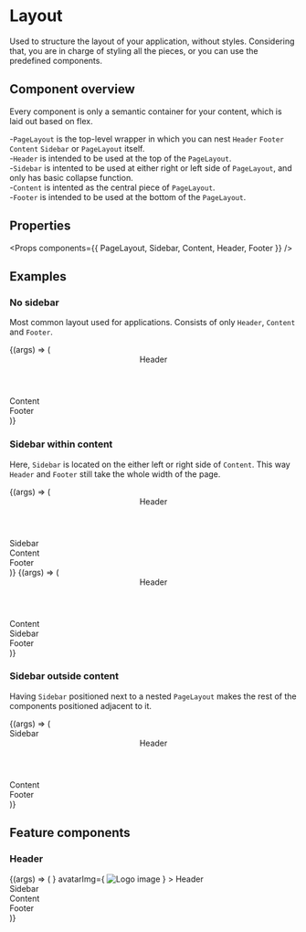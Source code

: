 
<Meta title="Layout/Page Layout" component={PageLayout} />

# Layout

Used to structure the layout of your application, without styles. Considering that, you are in charge of styling all the pieces,
or you can use the predefined components.

## Component overview

Every component is only a semantic container for your content, which is laid out based on flex.

-`PageLayout` is the top-level wrapper in which you can nest `Header` `Footer` `Content` `Sidebar` or `PageLayout` itself.<br/> -`Header` is intended to be used at the top of the `PageLayout`.<br/> -`Sidebar` is intented to be used at either right or left side of `PageLayout`, and only has basic collapse function.<br/> -`Content` is intented as the central piece of `PageLayout`.<br/> -`Footer` is intended to be used at the bottom of the `PageLayout`.

## Properties

<Props components={{ PageLayout, Sidebar, Content, Header, Footer }} />

## Examples

### No sidebar

Most common layout used for applications. Consists of only `Header`, `Content` and `Footer`.<br/>

<Canvas>
  <Story name="No sidebar">
    {(args) => (
      <PageLayout>
        <Header
          style={{
            backgroundColor: "rgb(0, 83, 122)",
            lineHeight: "64px",
            textAlign: "center",
          }}
        >
          <span>Header</span>
        </Header>
        <Content>
          <div
            style={{
              display: "flex",
              justifyContent: "center",
              alignItems: "center",
              height: "100%",
            }}
          >
            <span>Content</span>
          </div>
        </Content>
        <Footer
          style={{
            backgroundColor: "rgb(0, 83, 122)",
            lineHeight: "64px",
            textAlign: "center",
          }}
        >
          <span>Footer</span>
        </Footer>
      </PageLayout>
    )}
  </Story>
</Canvas>

### Sidebar within content

Here, `Sidebar` is located on the either left or right side of `Content`. This way `Header` and `Footer` still take the whole width of the page.

<Canvas>
  <Story name="Left sidebar within content">
    {(args) => (
      <PageLayout>
        <Header
          style={{
            backgroundColor: "rgb(0, 83, 122)",
            lineHeight: "64px",
            textAlign: "center",
          }}
        >
          <span>Header</span>
        </Header>
        <PageLayout>
          <Sidebar style={{ backgroundColor: "rgb(235, 249, 255)" }}>
            <div
              style={{
                display: "flex",
                justifyContent: "center",
                alignItems: "center",
                height: "100%",
              }}
            >
              Sidebar
            </div>
          </Sidebar>
          <Content>
            <div
              style={{
                display: "flex",
                justifyContent: "center",
                alignItems: "center",
                height: "100%",
              }}
            >
              <span>Content</span>
            </div>
          </Content>
        </PageLayout>
        <Footer
          style={{
            backgroundColor: "rgb(0, 83, 122)",
            lineHeight: "64px",
            textAlign: "center",
          }}
        >
          <span>Footer</span>
        </Footer>
      </PageLayout>
    )}
  </Story>
</Canvas>

<Canvas>
  <Story name="Right sidebar within content">
    {(args) => (
      <PageLayout>
        <Header
          style={{
            backgroundColor: "rgb(0, 83, 122)",
            lineHeight: "64px",
            textAlign: "center",
          }}
        >
          <span>Header</span>
        </Header>
        <PageLayout>
          <Content>
            <div
              style={{
                display: "flex",
                justifyContent: "center",
                alignItems: "center",
                height: "100%",
              }}
            >
              <span>Content</span>
            </div>
          </Content>
          <Sidebar style={{ backgroundColor: "rgb(235, 249, 255)" }}>
            <div
              style={{
                display: "flex",
                justifyContent: "center",
                alignItems: "center",
                height: "100%",
              }}
            >
              Sidebar
            </div>
          </Sidebar>
        </PageLayout>
        <Footer
          style={{
            backgroundColor: "rgb(0, 83, 122)",
            lineHeight: "64px",
            textAlign: "center",
          }}
        >
          <span>Footer</span>
        </Footer>
      </PageLayout>
    )}
  </Story>
</Canvas>

### Sidebar outside content

Having `Sidebar` positioned next to a nested `PageLayout` makes the rest of the components positioned adjacent to it.

<Canvas>
  <Story name="Sidebar outside content">
    {(args) => (
      <PageLayout>
        <Sidebar style={{ backgroundColor: "rgb(235, 249, 255)" }}>
          <div
            style={{
              display: "flex",
              justifyContent: "center",
              alignItems: "center",
              height: "100%",
            }}
          >
            Sidebar
          </div>
        </Sidebar>
        <PageLayout>
          <Header
            style={{
              backgroundColor: "rgb(0, 83, 122)",
              lineHeight: "64px",
              textAlign: "center",
            }}
          >
            <span>Header</span>
          </Header>
          <Content>
            <div
              style={{
                display: "flex",
                justifyContent: "center",
                alignItems: "center",
                height: "100%",
              }}
            >
              <span>Content</span>
            </div>
          </Content>
          <Footer
            style={{
              backgroundColor: "rgb(0, 83, 122)",
              lineHeight: "64px",
              textAlign: "center",
            }}
          >
            <span>Footer</span>
          </Footer>
        </PageLayout>
      </PageLayout>
    )}
  </Story>
</Canvas>

## Feature components

### Header

<Canvas>
  <Story name="Feature Header">
    {(args) => (
      <PageLayout>
        <FeatureHeader
          style={{
            backgroundColor: "rgb(0, 83, 122)",
            textAlign: "center",
          }}
          logoImg={
            <img
              src="https://www.lanaco.com/wp-content/uploads/2020/12/footer-logo-primary.png"
              alt="Logo image"
              width={150}
            />
          }
          avatarImg={
            <img
              src="https://www.w3schools.com/howto/img_avatar.png"
              alt="Logo image"
            />
          }
        >
          <span>Header</span>
        </FeatureHeader>
        <PageLayout>
          <Sidebar style={{ backgroundColor: "rgb(235, 249, 255)" }}>
            <div
              style={{
                display: "flex", 
                justifyContent: "center",
                alignItems: "center",
                height: "100%",
              }}
            >
              Sidebar
            </div>
          </Sidebar>
          <Content>
            <div
              style={{
                display: "flex",
                justifyContent: "center",
                alignItems: "center",
                height: "100%",
              }}
            >
              <span>Content</span>
            </div>
          </Content>
        </PageLayout>
        <Footer
          style={{
            backgroundColor: "rgb(0, 83, 122)",
            lineHeight: "64px",
            textAlign: "center",
          }}
        >
          <span>Footer</span>
        </Footer>
      </PageLayout>
    )}
  </Story>
</Canvas>
